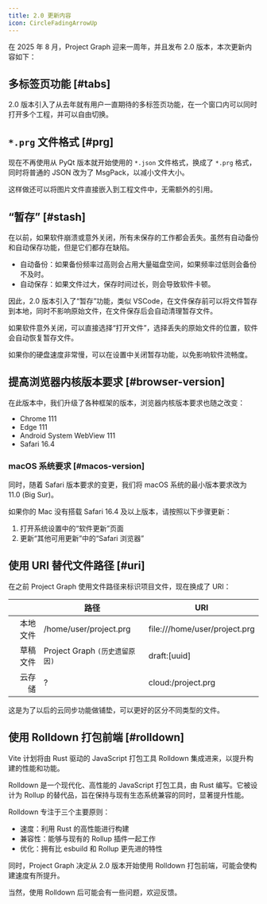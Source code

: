 ```yaml
---
title: 2.0 更新内容
icon: CircleFadingArrowUp
---
```


在 2025 年 8 月，Project Graph 迎来一周年，并且发布 2.0 版本，本次更新内容如下：

## 多标签页功能 [#tabs]

2.0 版本引入了从去年就有用户一直期待的多标签页功能，在一个窗口内可以同时打开多个工程，并可以自由切换。

## `*.prg` 文件格式 [#prg]

现在不再使用从 PyQt 版本就开始使用的 `*.json` 文件格式，换成了 `*.prg` 格式，同时将普通的 JSON 改为了 MsgPack，以减小文件大小。

这样做还可以将图片文件直接嵌入到工程文件中，无需额外的引用。

## “暂存” [#stash]

在以前，如果软件崩溃或意外关闭，所有未保存的工作都会丢失。虽然有自动备份和自动保存功能，但是它们都存在缺陷。

- 自动备份：如果备份频率过高则会占用大量磁盘空间，如果频率过低则会备份不及时。
- 自动保存：如果文件过大，保存时间过长，则会导致软件卡顿。

因此，2.0 版本引入了“暂存”功能，类似 VSCode，在文件保存前可以将文件暂存到本地，同时不影响原始文件，在文件保存后会自动清理暂存文件。

如果软件意外关闭，可以直接选择“打开文件”，选择丢失的原始文件的位置，软件会自动恢复暂存文件。

如果你的硬盘速度非常慢，可以在设置中关闭暂存功能，以免影响软件流畅度。

## 提高浏览器内核版本要求 [#browser-version]

在此版本中，我们升级了各种框架的版本，浏览器内核版本要求也随之改变：

- Chrome 111
- Edge 111
- Android System WebView 111
- Safari 16.4

### macOS 系统要求 [#macos-version]

同时，随着 Safari 版本要求的变更，我们将 macOS 系统的最小版本要求改为 11.0 (Big Sur)。

如果你的 Mac 没有搭载 Safari 16.4 及以上版本，请按照以下步骤更新：

1. 打开系统设置中的“软件更新”页面
2. 更新“其他可用更新”中的“Safari 浏览器”

## 使用 URI 替代文件路径 [#uri]

在之前 Project Graph 使用文件路径来标识项目文件，现在换成了 URI：

|          | 路径                           | URI                           |
| -------: | ------------------------------ | ----------------------------- |
| 本地文件 | /home/user/project.prg         | file:///home/user/project.prg |
| 草稿文件 | Project Graph `(历史遗留原因)` | draft:[uuid]                  |
|   云存储 | ?                              | cloud:/project.prg            |

这是为了以后的云同步功能做铺垫，可以更好的区分不同类型的文件。

## 使用 Rolldown 打包前端 [#rolldown]

Vite 计划将由 Rust 驱动的 JavaScript 打包工具 Rolldown 集成进来，以提升构建的性能和功能。

Rolldown 是一个现代化、高性能的 JavaScript 打包工具，由 Rust 编写。它被设计为 Rollup 的替代品，旨在保持与现有生态系统兼容的同时，显著提升性能。

Rolldown 专注于三个主要原则：

- 速度：利用 Rust 的高性能进行构建
- 兼容性：能够与现有的 Rollup 插件一起工作
- 优化：拥有比 esbuild 和 Rollup 更先进的特性

同时，Project Graph 决定从 2.0 版本开始使用 Rolldown 打包前端，可能会使构建速度有所提升。

当然，使用 Rolldown 后可能会有一些问题，欢迎反馈。
